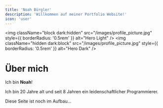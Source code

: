 ```yaml
---
title: 'Noah Bürgler'
description: 'Willkommen auf meiner Portfolio Website!'
icon: 'user'
---
```


<img
  className="block dark:hidden"
  src="/images/profile_picture.jpg"
  style={{ borderRadius: '0.5rem' }}
  alt="Hero Light"
/>
<img
  className="hidden dark:block"
  src="/images/profile_picture.jpg"
  style={{ borderRadius: '0.5rem' }}
  alt="Hero Dark"
/>

# Über mich

Ich bin __Noah__!

Ich bin 20 Jahre alt und seit 8 Jahren ein leiden­schaft­licher Programmierer.

<Warning>Diese Seite ist noch im Aufbau...</Warning>
